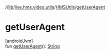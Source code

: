 //[lib](../../../index)/[live.hms.video.utils](../index)/[HMSUtils](index)/[getUserAgent](get-user-agent)

# getUserAgent

[androidJvm]\
fun [getUserAgent](get-user-agent)(): [String](https://kotlinlang.org/api/latest/jvm/stdlib/kotlin/-string/index.html)
